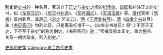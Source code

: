 {{unreferenced|time=2012-1-3}}
'''别史'''是[[史书|史书]]的一种名目，著录介于[[正史|正史]]与[[杂史|杂史]]之间的[[纪传体|纪传体]]、[[谱牒|谱牒]]和补注正史的史书，如《[[东观汉记|东观汉记]]》、《[[后汉书补逸|后汉书补逸]]》、《[[契丹国志|契丹国志]]》、《[[天潢玉牒|天潢玉牒]]》等。[[唐代|唐代]]官修《[[隋書|隋書]]》首创此目。其后[[元|元]]《[[宋史|宋史]]·艺文志》、[[明|明]]《[[千顷堂书目|千顷堂书目]]》、[[清|清]]《[[四库全书|四库全书]]总目》和《[[书目答问|书目答问]]》均列此目，只是著录标准不一。《四库全书总目》将“上不至于正史，下不至于杂史”的称为别史。《书目答问》道：“官撰及原本正史，重为整齐、关系一朝大政者，列入别史。”

[[Category:史部別史類|]]
[[Category:東亞古代史書|Category:東亞古代史書]]
{{史書體例}}